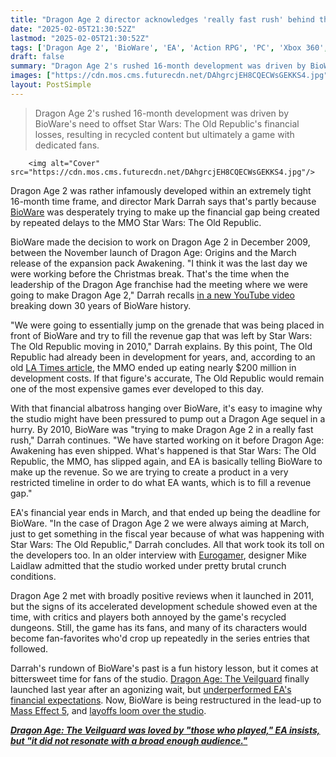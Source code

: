 ```yaml
---
title: "Dragon Age 2 director acknowledges 'really fast rush' behind the RPG's development as the team tried to 'jump on the grenade that was being placed in front of BioWare'"
date: "2025-02-05T21:30:52Z"
lastmod: "2025-02-05T21:30:52Z"
tags: ['Dragon Age 2', 'BioWare', 'EA', 'Action RPG', 'PC', 'Xbox 360', 'PS3', 'MMO', 'Star Wars: The Old Republic']
draft: false
summary: "Dragon Age 2's rushed 16-month development was driven by BioWare's need to offset Star Wars: The Old Republic's financial losses, resulting in recycled content but ultimately a game with dedicated fans."
images: ["https://cdn.mos.cms.futurecdn.net/DAhgrcjEH8CQECWsGEKKS4.jpg"]
layout: PostSimple
---
```

> Dragon Age 2's rushed 16-month development was driven by BioWare's need to offset Star Wars: The Old Republic's financial losses, resulting in recycled content but ultimately a game with dedicated fans.


        <img alt="Cover" src="https://cdn.mos.cms.futurecdn.net/DAhgrcjEH8CQECWsGEKKS4.jpg"/>
        
Dragon Age 2 was rather infamously developed within an extremely tight 16-month time frame, and director Mark Darrah says that's partly because [BioWare](https://www.gamesradar.com/tag/bioware/) was desperately trying to make up the financial gap being created by repeated delays to the MMO Star Wars: The Old Republic.

BioWare made the decision to work on Dragon Age 2 in December 2009, between the November launch of Dragon Age: Origins and the March release of the expansion pack Awakening. "I think it was the last day we were working before the Christmas break. That's the time when the leadership of the Dragon Age franchise had the meeting where we were going to make Dragon Age 2," Darrah recalls [in a new YouTube video](https://www.youtube.com/watch?v=-k1q8IeIkTE) breaking down 30 years of BioWare history.

"We were going to essentially jump on the grenade that was being placed in front of BioWare and try to fill the revenue gap that was left by Star Wars: The Old Republic moving in 2010," Darrah explains. By this point, The Old Republic had already been in development for years, and, according to an old [LA Times article](https://web.archive.org/web/20141006180349/http://herocomplex.latimes.com/games/star-wars-the-old-republic-the-story-behind-a-galactic-gamble/#/0), the MMO ended up eating nearly $200 million in development costs. If that figure's accurate, The Old Republic would remain one of the most expensive games ever developed to this day.

With that financial albatross hanging over BioWare, it's easy to imagine why the studio might have been pressured to pump out a Dragon Age sequel in a hurry. By 2010, BioWare was "trying to make Dragon Age 2 in a really fast rush," Darrah continues. "We have started working on it before Dragon Age: Awakening has even shipped. What's happened is that Star Wars: The Old Republic, the MMO, has slipped again, and EA is basically telling BioWare to make up the revenue. So we are trying to create a product in a very restricted timeline in order to do what EA wants, which is to fill a revenue gap."

EA's financial year ends in March, and that ended up being the deadline for BioWare. "In the case of Dragon Age 2 we were always aiming at March, just to get something in the fiscal year because of what was happening with Star Wars: The Old Republic," Darrah concludes. All that work took its toll on the developers too. In an older interview with [Eurogamer](https://www.eurogamer.net/being-the-boss-of-dragon-age), designer Mike Laidlaw admitted that the studio worked under pretty brutal crunch conditions.

Dragon Age 2 met with broadly positive reviews when it launched in 2011, but the signs of its accelerated development schedule showed even at the time, with critics and players both annoyed by the game's recycled dungeons. Still, the game has its fans, and many of its characters would become fan-favorites who'd crop up repeatedly in the series entries that followed.

Darrah's rundown of BioWare's past is a fun history lesson, but it comes at bittersweet time for fans of the studio. [Dragon Age: The Veilguard](https://www.gamesradar.com/games/dragon-age/dragon-age-veilguard-guide/) finally launched last year after an agonizing wait, but [underperformed EA's financial expectations](https://www.gamesradar.com/games/dragon-age/ea-says-dragon-age-the-veilguard-sales-are-down-nearly-50-percent-from-the-companys-expectations/). Now, BioWare is being restructured in the lead-up to [Mass Effect 5](https://www.gamesradar.com/mass-effect-5-guide/), and [layoffs loom over the studio](https://www.gamesradar.com/games/action-rpg/ea-says-mass-effect-5-is-now-biowares-full-focus-as-it-shuffles-devs-to-other-studios-with-some-reportedly-facing-layoffs-following-dragon-age-the-veilguards-underperformance/).

**[<em>Dragon Age: The Veilguard was loved by "those who played," EA insists, but "it did not resonate with a broad enough audience."</em>](https://www.gamesradar.com/games/dragon-age/dragon-age-the-veilguard-was-loved-by-those-who-played-ea-insists-but-it-did-not-resonate-with-a-broad-enough-audience/)**
        